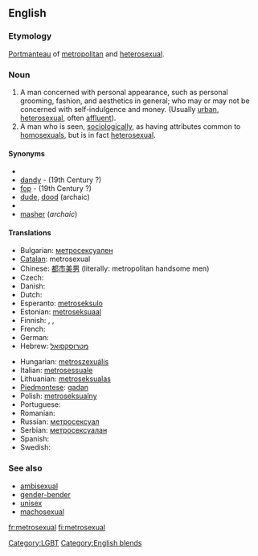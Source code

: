 ==English==

===Etymology===
[[portmanteau word|Portmanteau]] of [[metropolitan]] and [[heterosexual]].

===Noun===
{{en-noun|sg=[[metro-|metro]][[sexual]]}}

# A man concerned with personal appearance, such as personal grooming, fashion, and aesthetics in general; who may or may not be concerned with self-indulgence and money. (Usually [[urban]], [[heterosexual]], often [[affluent]]). <!-- A concern for personal image is interpreted socially as being "homosexual" in some social circles, leaving "Gay Straight Male" as the logical terminology in that social context to describe a straight male concerned with fashion and personal appearance.-->
# A man who is seen, [[sociologically]], as having attributes common to [[homosexuals]], but is in fact [[heterosexual]].

====Synonyms====
* {{l|en|boulevardier}}
* [[dandy]] - (19th Century ?)
* [[fop]] - (19th Century ?)
* [[dude]], [[dood]] (archaic)
* {{l|en|man about town}}
* [[masher]] (''archaic'')

====Translations====
{{trans-top|}}
* Bulgarian: [[метросексуален]]
* [[Catalan]]: metrosexual
* Chinese: [[都市美男 ]] (literally: metropolitan handsome men)
* Czech: {{t-|cs|metrosexuál}}
* Danish: {{t|da|metrosexuel}}
* Dutch: {{t-|nl|metroseksueel}}
* Esperanto: [[metroseksulo]]
* Estonian: [[metroseksuaal]]
* Finnish: {{t-|fi|metroseksuaali}}, {{t-|fi|hienostelija}}, {{t-|fi|keikari}}
* French: {{t+|fr|métrosexuel}}
* German: {{t-|de|metrosexuell}}
* Hebrew: [[מטרוסקסואל]]
{{trans-mid}}
* Hungarian: [[metroszexuális]]
* Italian: [[metrosessuale]] {{m}}<!--[[vitellone]] {{m}} This doesn't seem to be correct: see my comment on the discussion page - Paul G -->
* Lithuanian: [[metroseksualas]]
* [[Piedmontese]]: [[gadan]]
* Polish: [[metroseksualny]]
* Portuguese: {{t-|pt|metrosexual}}
* Romanian: {{t-|ro|metrosexual}}
* Russian: [[метросексуал]]
* Serbian: [[метросексуалан]]
* Spanish: {{t-|es|metrosexual}}
* Swedish: {{t+|sv|metrosexuell}}
{{trans-bottom}}

===See also===
* [[ambisexual]]
* [[gender-bender]]
* [[unisex]]
* [[machosexual]]

[[Category:LGBT]]
[[Category:English blends]]

[[fr:metrosexual]]
[[fi:metrosexual]]